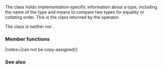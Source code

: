 {{cpp/title|type_info}}
{{cpp/types/type_info/navbar}}
{{dcl begin}}
{{dcl header|typeinfo}}
{{dcl|
class type_info;
}}
{{dcl end}}

The class {{tt|type_info}} holds implementation-specific information about a type, including the name of the type and means to compare two types for equality or collating order. This is the class returned by the {{ltt|cpp/language/typeid|typeid}} operator.

The {{tt|type_info}} class is neither {{named req|CopyConstructible}} nor {{named req|CopyAssignable}}.

===Member functions===
{{dsc begin}}
{{dsc mem ctor|nolink=true|notes={{cmark deleted}}|has neither default nor copy constructors}}
{{dsc mem vdtor|cpp/types/type_info/~type_info|the virtual destructor makes {{tt|type_info}} a polymorphic class}}
{{dsc mem fun|nolink=true|operator{{=}}|notes={{cmark deleted}}|can not be copy-assigned}}
{{dsc inc|cpp/types/type_info/dsc operator_cmp}}
{{dsc inc|cpp/types/type_info/dsc before}}
{{dsc inc|cpp/types/type_info/dsc hash_code}}
{{dsc inc|cpp/types/type_info/dsc name}}
{{dsc end}}

===See also===
{{dsc begin}}
{{dsc inc|cpp/types/dsc type_index}}
{{dsc|{{ltt|cpp/language/typeid|{{ttb|typeid}}}}|Queries information of a type, returning a {{tt|std::type_info}} object representing the type&lt;br&gt;{{mark|built-in operator}}}}
{{dsc end}}

{{langlinks|de|es|fr|it|ja|pt|ru|zh}}